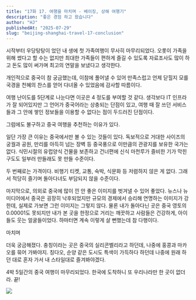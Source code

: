 ```yaml
---
title: "17화 17. 여행을 마치며 - 베이징, 상해 여행기"
description: "좋은 경험 하고 왔습니다"
author: "HJ"
publishedAt: "2025-07-29"
slug: "beijing-shanghai-travel-17-conclusion"
---
```


시작부터 우당탕탕이 었던 내 생에 첫 가족여행이 무사히 마무리되었다. 오롯이 가족을 위해 썼다고 할 수는 없지만 최대한 가족들이 편하게 즐길 수 있도록 자료조사도 많이 하고 돈도 많이 써가며 최고의 연말을 보냈다고 생각한다.

개인적으로 중국이 참 궁금했는데, 이참에 풀어낼 수 있어 만족스럽고 언제 닫힐지 모를 국경을 천혜의 찬스를 얻어 다녀올 수 있었음에 감사할 따름이다.

여행 난이도를 5단계로 나눈다면 이곳은 4 정도를 부여할 것 같다. 생각보다 IT 인프라가 잘 되어있지만 그 언어가 중국어라는 상충되는 단점이 있고, 여행 때 잘 쓰던 서비스들과 그 안에 쌓인 정보들을 이용할 수 없다는 점이 두드러진 단점이다. 

그럼에도 불구하고 중국 여행을 추천하는 이유가 있다.

일단 가장 큰 이유는 중국에서만 볼 수 있는 것들이 있다. 독보적으로 거대한 사이즈의 궁궐과 공원, 만리를 아득히 넘는 장벽 등 중국풍으로 이만큼의 관광지를 보유한 국가는 없다. 식민시절의 유럽양식 건물을 보존하고 건너편에 신식 마천루가 즐비한 기가 막힌 구도도 일부러 만들래도 못 만들 수준이다.

두 번째로는 가격이다. 비행기 티켓, 교통, 숙박, 식문화 등 저렴하지 않은 게 없다. 그래서 적당히 즐기며 돌아다녀도 부담되지 않을 수준이다. 

마지막으로, 의외로 중국에 많이 낀 안 좋은 이미지를 벗겨낼 수 있어 좋았다. 뉴스나 뉴미디어에서 중국은 굉장히 낙후되었지만 규모의 경제에서 승리해 연명하는 이미지가 강한데, 실제로 가보면 그런 이미지는 그렇지 않다. 물론 내가 돌아다닌 곳은 중국 영토의 0.00001도 못되지만 내가 본 곳을 한정으로 거리는 깨끗하고 사람들은 건강하게, 아이들도 웃는 얼굴들이었다. 하마터면 계속 이렇게 살 뻔했는데 참 다행이다.

마치며

더욱 궁금해졌다. 충칭이라는 곳은 중국의 실리콘벨리라고 하던데, 나중에 홍콩과 마카오를 묶어 가봐야지. 칭다오, 순양 같은 도시도 특색이 가득하다 하던데 나중에 원래 하던 대로 혼자 가서 내 스타일대로 즐겨봐야겠다.

4박 5일간의 중국 여행이 마무리되었다. 한국에 도착하니 또 우리나라만 한 곳이 없더라. 끝!

![](https://img1.daumcdn.net/thumb/R1280x0.fjpg/?fname=http://t1.daumcdn.net/brunch/service/user/aVyy/image/-VmpVpg3InsDDL2avmgG8_YdFD8.JPG)